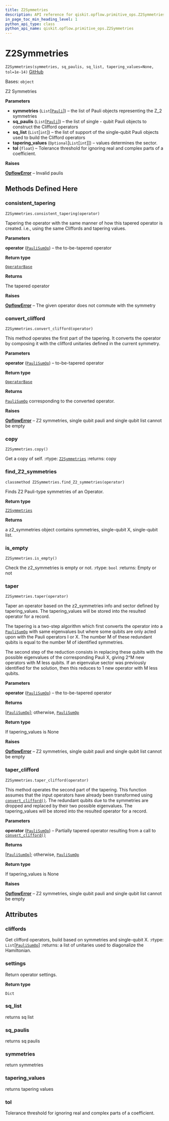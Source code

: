 ```yaml
---
title: Z2Symmetries
description: API reference for qiskit.opflow.primitive_ops.Z2Symmetries
in_page_toc_min_heading_level: 1
python_api_type: class
python_api_name: qiskit.opflow.primitive_ops.Z2Symmetries
---
```


# Z2Symmetries

<span id="qiskit.opflow.primitive_ops.Z2Symmetries" />

`Z2Symmetries(symmetries, sq_paulis, sq_list, tapering_values=None, tol=1e-14)` [GitHub](https://github.com/qiskit/qiskit/tree/stable/0.22/qiskit/opflow/primitive_ops/tapered_pauli_sum_op.py "view source code")

Bases: `object`

Z2 Symmetries

**Parameters**

*   **symmetries** (`List`\[[`Pauli`](qiskit.quantum_info.Pauli "qiskit.quantum_info.operators.symplectic.pauli.Pauli")]) – the list of Pauli objects representing the Z\_2 symmetries
*   **sq\_paulis** (`List`\[[`Pauli`](qiskit.quantum_info.Pauli "qiskit.quantum_info.operators.symplectic.pauli.Pauli")]) – the list of single - qubit Pauli objects to construct the Clifford operators
*   **sq\_list** (`List`\[`int`]) – the list of support of the single-qubit Pauli objects used to build the Clifford operators
*   **tapering\_values** (`Optional`\[`List`\[`int`]]) – values determines the sector.
*   **tol** (`float`) – Tolerance threshold for ignoring real and complex parts of a coefficient.

**Raises**

[**OpflowError**](qiskit.opflow.OpflowError "qiskit.opflow.OpflowError") – Invalid paulis

## Methods Defined Here

### consistent\_tapering

<span id="qiskit.opflow.primitive_ops.Z2Symmetries.consistent_tapering" />

`Z2Symmetries.consistent_tapering(operator)`

Tapering the operator with the same manner of how this tapered operator is created. i.e., using the same Cliffords and tapering values.

**Parameters**

**operator** ([`PauliSumOp`](qiskit.opflow.primitive_ops.PauliSumOp "qiskit.opflow.primitive_ops.pauli_sum_op.PauliSumOp")) – the to-be-tapered operator

**Return type**

[`OperatorBase`](qiskit.opflow.OperatorBase "qiskit.opflow.operator_base.OperatorBase")

**Returns**

The tapered operator

**Raises**

[**OpflowError**](qiskit.opflow.OpflowError "qiskit.opflow.OpflowError") – The given operator does not commute with the symmetry

### convert\_clifford

<span id="qiskit.opflow.primitive_ops.Z2Symmetries.convert_clifford" />

`Z2Symmetries.convert_clifford(operator)`

This method operates the first part of the tapering. It converts the operator by composing it with the clifford unitaries defined in the current symmetry.

**Parameters**

**operator** ([`PauliSumOp`](qiskit.opflow.primitive_ops.PauliSumOp "qiskit.opflow.primitive_ops.pauli_sum_op.PauliSumOp")) – to-be-tapered operator

**Return type**

[`OperatorBase`](qiskit.opflow.OperatorBase "qiskit.opflow.operator_base.OperatorBase")

**Returns**

[`PauliSumOp`](qiskit.opflow.primitive_ops.PauliSumOp "qiskit.opflow.primitive_ops.PauliSumOp") corresponding to the converted operator.

**Raises**

[**OpflowError**](qiskit.opflow.OpflowError "qiskit.opflow.OpflowError") – Z2 symmetries, single qubit pauli and single qubit list cannot be empty

### copy

<span id="qiskit.opflow.primitive_ops.Z2Symmetries.copy" />

`Z2Symmetries.copy()`

Get a copy of self. :rtype: [`Z2Symmetries`](qiskit.opflow.primitive_ops.Z2Symmetries "qiskit.opflow.primitive_ops.tapered_pauli_sum_op.Z2Symmetries") :returns: copy

### find\_Z2\_symmetries

<span id="qiskit.opflow.primitive_ops.Z2Symmetries.find_Z2_symmetries" />

`classmethod Z2Symmetries.find_Z2_symmetries(operator)`

Finds Z2 Pauli-type symmetries of an Operator.

**Return type**

[`Z2Symmetries`](qiskit.opflow.primitive_ops.Z2Symmetries "qiskit.opflow.primitive_ops.tapered_pauli_sum_op.Z2Symmetries")

**Returns**

a z2\_symmetries object contains symmetries, single-qubit X, single-qubit list.

### is\_empty

<span id="qiskit.opflow.primitive_ops.Z2Symmetries.is_empty" />

`Z2Symmetries.is_empty()`

Check the z2\_symmetries is empty or not. :rtype: `bool` :returns: Empty or not

### taper

<span id="qiskit.opflow.primitive_ops.Z2Symmetries.taper" />

`Z2Symmetries.taper(operator)`

Taper an operator based on the z2\_symmetries info and sector defined by tapering\_values. The tapering\_values will be stored into the resulted operator for a record.

The tapering is a two-step algorithm which first converts the operator into a [`PauliSumOp`](qiskit.opflow.primitive_ops.PauliSumOp "qiskit.opflow.primitive_ops.PauliSumOp") with same eigenvalues but where some qubits are only acted upon with the Pauli operators I or X. The number M of these redundant qubits is equal to the number M of identified symmetries.

The second step of the reduction consists in replacing these qubits with the possible eigenvalues of the corresponding Pauli X, giving 2^M new operators with M less qubits. If an eigenvalue sector was previously identified for the solution, then this reduces to 1 new operator with M less qubits.

**Parameters**

**operator** ([`PauliSumOp`](qiskit.opflow.primitive_ops.PauliSumOp "qiskit.opflow.primitive_ops.pauli_sum_op.PauliSumOp")) – the to-be-tapered operator

**Returns**

\[[`PauliSumOp`](qiskit.opflow.primitive_ops.PauliSumOp "qiskit.opflow.primitive_ops.PauliSumOp")]; otherwise, [`PauliSumOp`](qiskit.opflow.primitive_ops.PauliSumOp "qiskit.opflow.primitive_ops.PauliSumOp")

**Return type**

If tapering\_values is None

**Raises**

[**OpflowError**](qiskit.opflow.OpflowError "qiskit.opflow.OpflowError") – Z2 symmetries, single qubit pauli and single qubit list cannot be empty

### taper\_clifford

<span id="qiskit.opflow.primitive_ops.Z2Symmetries.taper_clifford" />

`Z2Symmetries.taper_clifford(operator)`

This method operates the second part of the tapering. This function assumes that the input operators have already been transformed using [`convert_clifford()`](qiskit.opflow.primitive_ops.Z2Symmetries#convert_clifford "qiskit.opflow.primitive_ops.Z2Symmetries.convert_clifford"). The redundant qubits due to the symmetries are dropped and replaced by their two possible eigenvalues. The tapering\_values will be stored into the resulted operator for a record.

**Parameters**

**operator** ([`PauliSumOp`](qiskit.opflow.primitive_ops.PauliSumOp "qiskit.opflow.primitive_ops.pauli_sum_op.PauliSumOp")) – Partially tapered operator resulting from a call to [`convert_clifford()`](qiskit.opflow.primitive_ops.Z2Symmetries#convert_clifford "qiskit.opflow.primitive_ops.Z2Symmetries.convert_clifford")

**Returns**

\[[`PauliSumOp`](qiskit.opflow.primitive_ops.PauliSumOp "qiskit.opflow.primitive_ops.PauliSumOp")]; otherwise, [`PauliSumOp`](qiskit.opflow.primitive_ops.PauliSumOp "qiskit.opflow.primitive_ops.PauliSumOp")

**Return type**

If tapering\_values is None

**Raises**

[**OpflowError**](qiskit.opflow.OpflowError "qiskit.opflow.OpflowError") – Z2 symmetries, single qubit pauli and single qubit list cannot be empty

## Attributes

<span id="qiskit.opflow.primitive_ops.Z2Symmetries.cliffords" />

### cliffords

Get clifford operators, build based on symmetries and single-qubit X. :rtype: `List`\[[`PauliSumOp`](qiskit.opflow.primitive_ops.PauliSumOp "qiskit.opflow.primitive_ops.pauli_sum_op.PauliSumOp")] :returns: a list of unitaries used to diagonalize the Hamiltonian.

<span id="qiskit.opflow.primitive_ops.Z2Symmetries.settings" />

### settings

Return operator settings.

**Return type**

`Dict`

<span id="qiskit.opflow.primitive_ops.Z2Symmetries.sq_list" />

### sq\_list

returns sq list

<span id="qiskit.opflow.primitive_ops.Z2Symmetries.sq_paulis" />

### sq\_paulis

returns sq paulis

<span id="qiskit.opflow.primitive_ops.Z2Symmetries.symmetries" />

### symmetries

return symmetries

<span id="qiskit.opflow.primitive_ops.Z2Symmetries.tapering_values" />

### tapering\_values

returns tapering values

<span id="qiskit.opflow.primitive_ops.Z2Symmetries.tol" />

### tol

Tolerance threshold for ignoring real and complex parts of a coefficient.

